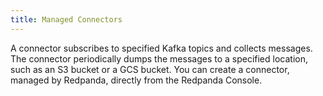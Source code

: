 ```yaml
---
title: Managed Connectors
---
```


<head>
    <meta name="title" content="Managed Connectors | Redpanda Docs"/>
    <meta name="description" content="Connectors provide a framework for streaming data into and out of Redpanda."/>
</head>

A connector subscribes to specified Kafka topics and collects messages. The connector periodically dumps the messages to a specified location, such as an S3 bucket or a GCS bucket. You can create a connector, managed by Redpanda, directly from the Redpanda Console.

